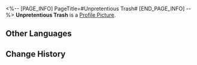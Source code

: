 <%-- [PAGE_INFO]
PageTitle=#Unpretentious Trash#
[END_PAGE_INFO] --%>
{{Item Infobox
|id          = 140390
|image       = Item Unpretentious Trash.png
|type        = Mission Item
|invCategory = Missions
|rarity      = 3
|effect      = 
|description = A trash bag filled with celestial jade tiles. Celestial jade tiles possess differing levels of rarity, and the sorting can be seen from the colors of the trash bags.
}}
{{Description|''"Enjoy responsibly, spend wisely."''}}
'''Unpretentious Trash''' is a [[Profile Picture]].

==Other Languages==
{{Other Languages
|en   = Unpretentious Trash
|zhs  = 朴实无华的垃圾
|zht  = 樸實無華的垃圾
|ja   = 素朴なゴミ
|ko   = 수수한 쓰레기
|es   = Basura sin pretensiones
|fr   = Poubelle sans prétention
|ru   = Простенький мусор
|th   = ขยะที่เรียบง่ายไม่หรูหรา
|vi   = Rác Bình Dị
|de   = Belangloser Müll
|id   = Sampah Sederhana
|pt   = Lixo Despretensioso
}}

==Change History==
{{Change History|1.5}}
